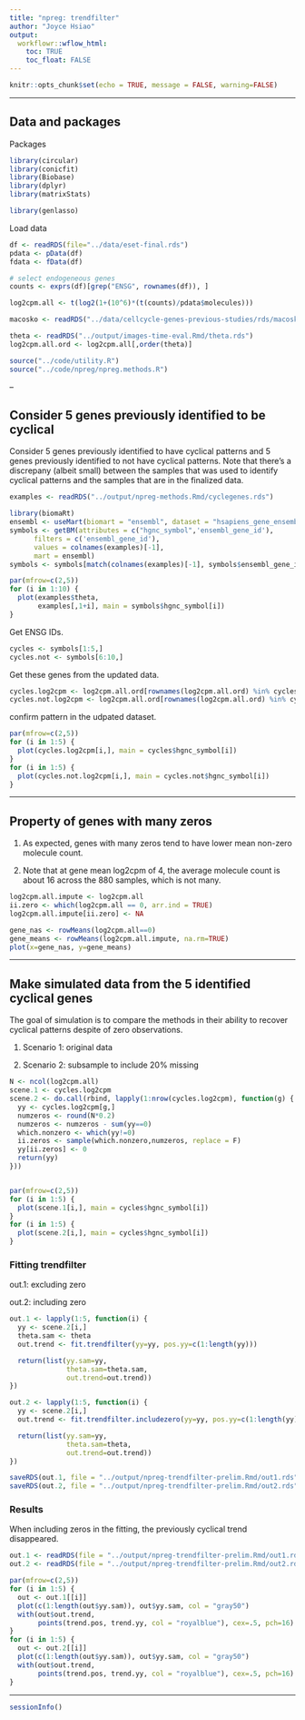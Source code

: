 ```yaml
---
title: "npreg: trendfilter"
author: "Joyce Hsiao"
output: 
  workflowr::wflow_html:
    toc: TRUE
    toc_float: FALSE
---
```





```r
knitr::opts_chunk$set(echo = TRUE, message = FALSE, warning=FALSE)
```

---

## Data and packages

Packages

```r
library(circular)
library(conicfit)
library(Biobase)
library(dplyr)
library(matrixStats)

library(genlasso)
```

Load data

```r
df <- readRDS(file="../data/eset-final.rds")
pdata <- pData(df)
fdata <- fData(df)

# select endogeneous genes
counts <- exprs(df)[grep("ENSG", rownames(df)), ]

log2cpm.all <- t(log2(1+(10^6)*(t(counts)/pdata$molecules)))

macosko <- readRDS("../data/cellcycle-genes-previous-studies/rds/macosko-2015.rds")

theta <- readRDS("../output/images-time-eval.Rmd/theta.rds")
log2cpm.all.ord <- log2cpm.all[,order(theta)]

source("../code/utility.R")
source("../code/npreg/npreg.methods.R")
```

--

## Consider 5 genes previously identified to be cyclical

Consider 5 genes previously identified to have cyclical patterns and 5 genes previously identified to not have cyclical patterns. Note that there's a discrepany (albeit small) between the samples that was used to identify cyclical patterns and the samples that are in the finalized data.

```r
examples <- readRDS("../output/npreg-methods.Rmd/cyclegenes.rds")

library(biomaRt)
ensembl <- useMart(biomart = "ensembl", dataset = "hsapiens_gene_ensembl")
symbols <- getBM(attributes = c("hgnc_symbol",'ensembl_gene_id'), 
      filters = c('ensembl_gene_id'),
      values = colnames(examples)[-1], 
      mart = ensembl)
symbols <- symbols[match(colnames(examples)[-1], symbols$ensembl_gene_id),]

par(mfrow=c(2,5))
for (i in 1:10) {
  plot(examples$theta,
       examples[,1+i], main = symbols$hgnc_symbol[i])
}
```

Get ENSG IDs.

```r
cycles <- symbols[1:5,]
cycles.not <- symbols[6:10,]
```

Get these genes from the updated data.

```r
cycles.log2cpm <- log2cpm.all.ord[rownames(log2cpm.all.ord) %in% cycles$ensembl_gene_id,]
cycles.not.log2cpm <- log2cpm.all.ord[rownames(log2cpm.all.ord) %in% cycles.not$ensembl_gene_id,]
```

confirm pattern in the udpated dataset.

```r
par(mfrow=c(2,5))
for (i in 1:5) {
  plot(cycles.log2cpm[i,], main = cycles$hgnc_symbol[i])
}
for (i in 1:5) {
  plot(cycles.not.log2cpm[i,], main = cycles.not$hgnc_symbol[i])
}
```

---

## Property of genes with many zeros

1. As expected, genes with many zeros tend to have lower mean non-zero molecule count.

2. Note that at gene mean log2cpm of 4, the average molecule count is about 16 across the 880 samples, which is not many.

```r
log2cpm.all.impute <- log2cpm.all
ii.zero <- which(log2cpm.all == 0, arr.ind = TRUE)
log2cpm.all.impute[ii.zero] <- NA

gene_nas <- rowMeans(log2cpm.all==0)
gene_means <- rowMeans(log2cpm.all.impute, na.rm=TRUE)
plot(x=gene_nas, y=gene_means)
```

---

## Make simulated data from the 5 identified cyclical genes

The goal of simulation is to compare the methods in their ability to recover cyclical patterns despite of zero observations. 

1. Scenario 1: original data

2. Scenario 2: subsample to include 20% missing


```r
N <- ncol(log2cpm.all)
scene.1 <- cycles.log2cpm
scene.2 <- do.call(rbind, lapply(1:nrow(cycles.log2cpm), function(g) {
  yy <- cycles.log2cpm[g,]
  numzeros <- round(N*0.2)
  numzeros <- numzeros - sum(yy==0)
  which.nonzero <- which(yy!=0)
  ii.zeros <- sample(which.nonzero,numzeros, replace = F)
  yy[ii.zeros] <- 0
  return(yy)
}))


par(mfrow=c(2,5))
for (i in 1:5) {
  plot(scene.1[i,], main = cycles$hgnc_symbol[i])
}
for (i in 1:5) {
  plot(scene.2[i,], main = cycles$hgnc_symbol[i])
}
```

### Fitting trendfilter 

out.1: excluding zero

out.2: including zero

```r
out.1 <- lapply(1:5, function(i) {
  yy <- scene.2[i,]
  theta.sam <- theta
  out.trend <- fit.trendfilter(yy=yy, pos.yy=c(1:length(yy)))

  return(list(yy.sam=yy,
              theta.sam=theta.sam,
              out.trend=out.trend))
})

out.2 <- lapply(1:5, function(i) {
  yy <- scene.2[i,]
  out.trend <- fit.trendfilter.includezero(yy=yy, pos.yy=c(1:length(yy)))

  return(list(yy.sam=yy,
              theta.sam=theta,
              out.trend=out.trend))
})

saveRDS(out.1, file = "../output/npreg-trendfilter-prelim.Rmd/out1.rds")
saveRDS(out.2, file = "../output/npreg-trendfilter-prelim.Rmd/out2.rds")
```

### Results

When including zeros in the fitting, the previously cyclical trend disappeared. 

```r
out.1 <- readRDS(file = "../output/npreg-trendfilter-prelim.Rmd/out1.rds")
out.2 <- readRDS(file = "../output/npreg-trendfilter-prelim.Rmd/out2.rds")

par(mfrow=c(2,5))
for (i in 1:5) {
  out <- out.1[[i]]
  plot(c(1:length(out$yy.sam)), out$yy.sam, col = "gray50")
  with(out$out.trend, 
       points(trend.pos, trend.yy, col = "royalblue"), cex=.5, pch=16)
}
for (i in 1:5) {
  out <- out.2[[i]]
  plot(c(1:length(out$yy.sam)), out$yy.sam, col = "gray50")
  with(out$out.trend, 
       points(trend.pos, trend.yy, col = "royalblue"), cex=.5, pch=16)
}
```



---



```r
sessionInfo()
```



